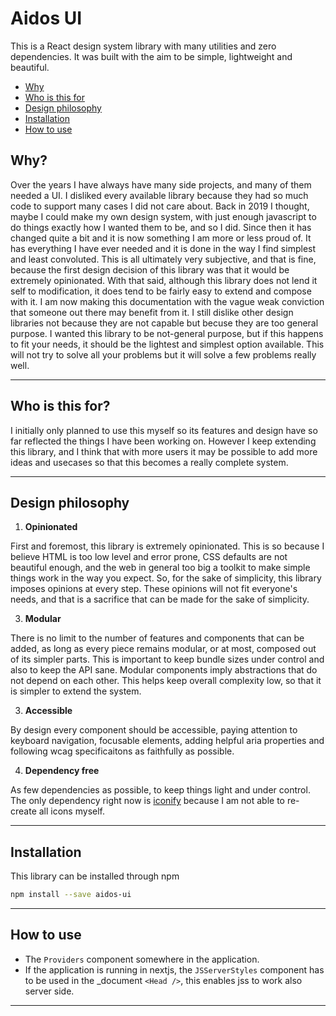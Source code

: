 # Aidos UI

This is a React design system library with many utilities and zero dependencies. It was built with the aim to be simple, lightweight and beautiful.

- [Why](/#why)
- [Who is this for](/#who-is-this-for)
- [Design philosophy](/#design-philosophy)
- [Installation](/#installation)
- [How to use](/#how-to-use)

## Why?

Over the years I have always have many side projects, and many of them needed a UI. I disliked every available library because they had so much code to support many cases I did not care about. Back in 2019 I thought, maybe I could make my own design system, with just enough javascript to do things exactly how I wanted them to be, and so I did. Since then it has changed quite a bit and it is now something I am more or less proud of. It has everything I have ever needed and it is done in the way I find simplest and least convoluted. This is all ultimately very subjective, and that is fine, because the first design decision of this library was that it would be extremely opinionated. With that said, although this library does not lend it self to modification, it does tend to be fairly easy to extend and compose with it. I am now making this documentation with the vague weak conviction that someone out there may benefit from it. I still dislike other design libraries not because they are not capable but becuse they are too general purpose. I wanted this library to be not-general purpose, but if this happens to fit your needs, it should be the lightest and simplest option available. This will not try to solve all your problems but it will solve a few problems really well.

---

## Who is this for?

I initially only planned to use this myself so its features and design have so far reflected the things I have been working on. However I keep extending this library, and I think that with more users it may be possible to add more ideas and usecases so that this becomes a really complete system.

---

## Design philosophy

1. <b>Opinionated</b>

First and foremost, this library is extremely opinionated. This is so because I believe HTML is too low level and error prone, CSS defaults are not beautiful enough, and the web in general too big a toolkit to make simple things work in the way you expect. So, for the sake of simplicity, this library imposes opinions at every step. These opinions will not fit everyone's needs, and that is a sacrifice that can be made for the sake of simplicity.

3. <b>Modular</b>

There is no limit to the number of features and components that can be added, as long as every piece remains modular, or at most, composed out of its simpler parts. This is important to keep bundle sizes under control and also to keep the API sane. Modular components imply abstractions that do not depend on each other. This helps keep overall complexity low, so that it is simpler to extend the system.

3. <b>Accessible</b>

By design every component should be accessible, paying attention to keyboard navigation, focusable elements, adding helpful aria properties and following wcag specificaitons as faithfully as possible.

4. <b>Dependency free</b>

As few dependencies as possible, to keep things light and under control. The only dependency right now is [iconify](https://github.com/iconify/iconify) because I am not able to re-create all icons myself.

---

## Installation

This library can be installed through npm

```bash
npm install --save aidos-ui
```

---

## How to use

- The `Providers` component somewhere in the application.
- If the application is running in nextjs, the `JSServerStyles` component has to be used in the \_document `<Head />`, this enables jss to work also server side.

---
